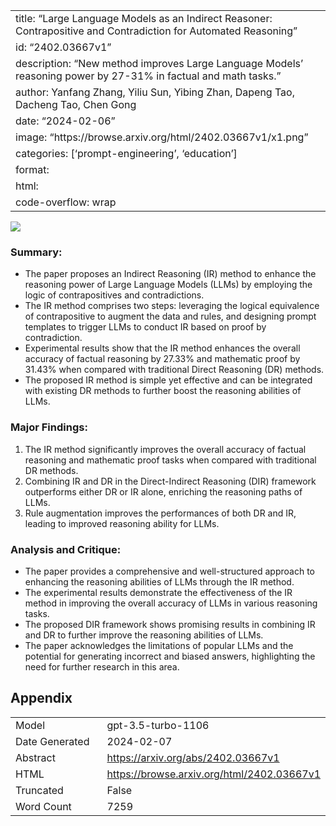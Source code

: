 
---
title: "Large Language Models as an Indirect Reasoner: Contrapositive and Contradiction for Automated Reasoning"
id: "2402.03667v1"
description: "New method improves Large Language Models' reasoning power by 27-31% in factual and math tasks."
author: Yanfang Zhang, Yiliu Sun, Yibing Zhan, Dapeng Tao, Dacheng Tao, Chen Gong
date: "2024-02-06"
image: "https://browse.arxiv.org/html/2402.03667v1/x1.png"
categories: ['prompt-engineering', 'education']
format:
  html:
    code-overflow: wrap
---

![](https://browse.arxiv.org/html/2402.03667v1/x1.png)

### Summary:
- The paper proposes an Indirect Reasoning (IR) method to enhance the reasoning power of Large Language Models (LLMs) by employing the logic of contrapositives and contradictions.
- The IR method comprises two steps: leveraging the logical equivalence of contrapositive to augment the data and rules, and designing prompt templates to trigger LLMs to conduct IR based on proof by contradiction.
- Experimental results show that the IR method enhances the overall accuracy of factual reasoning by 27.33% and mathematic proof by 31.43% when compared with traditional Direct Reasoning (DR) methods.
- The proposed IR method is simple yet effective and can be integrated with existing DR methods to further boost the reasoning abilities of LLMs.

### Major Findings:
1. The IR method significantly improves the overall accuracy of factual reasoning and mathematic proof tasks when compared with traditional DR methods.
2. Combining IR and DR in the Direct-Indirect Reasoning (DIR) framework outperforms either DR or IR alone, enriching the reasoning paths of LLMs.
3. Rule augmentation improves the performances of both DR and IR, leading to improved reasoning ability for LLMs.

### Analysis and Critique:
- The paper provides a comprehensive and well-structured approach to enhancing the reasoning abilities of LLMs through the IR method.
- The experimental results demonstrate the effectiveness of the IR method in improving the overall accuracy of LLMs in various reasoning tasks.
- The proposed DIR framework shows promising results in combining IR and DR to further improve the reasoning abilities of LLMs.
- The paper acknowledges the limitations of popular LLMs and the potential for generating incorrect and biased answers, highlighting the need for further research in this area.

## Appendix

|          |          |
|----------|----------|
| Model     | gpt-3.5-turbo-1106       |
| Date Generated     | 2024-02-07       |
| Abstract | [https://arxiv.org/abs/2402.03667v1](https://arxiv.org/abs/2402.03667v1)        |
| HTML     | [https://browse.arxiv.org/html/2402.03667v1](https://browse.arxiv.org/html/2402.03667v1)       |
| Truncated       | False       |
| Word Count       | 7259       |